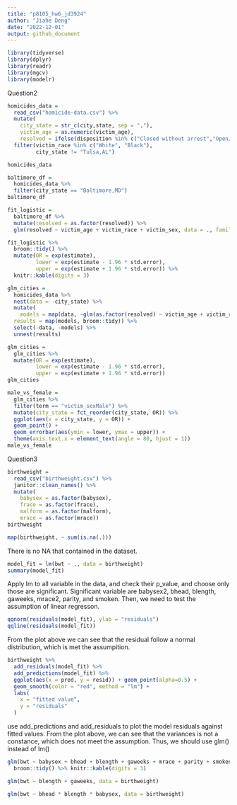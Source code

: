 ```yaml
---
title: "p8105_hw6_jd3924"
author: "Jiahe Deng"
date: "2022-12-01"
output: github_document
---
```


```r
library(tidyverse)
library(dplyr)
library(readr)
library(mgcv)
library(modelr)
```
Question2
```r
homicides_data = 
  read_csv("homicide-data.csv") %>%
  mutate(
    city_state = str_c(city,state, sep = ","),
    victim_age = as.numeric(victim_age),
    resolved = ifelse(disposition %in% c("Closed without arrest","Open/No arrest"), "unsolved","solved")) %>%
  filter(victim_race %in% c("White", "Black"),
         city_state != "Tulsa,AL")

homicides_data
```
```r
baltimore_df = 
  homicides_data %>%
  filter(city_state == "Baltimore,MD")
baltimore_df
```
```r
fit_logistic = 
  baltimore_df %>% 
  mutate(resolved = as.factor(resolved)) %>%
  glm(resolved ~ victim_age + victim_race + victim_sex, data = ., family = binomial())

fit_logistic %>% 
  broom::tidy() %>% 
  mutate(OR = exp(estimate),
         lower = exp(estimate - 1.96 * std.error),
         upper = exp(estimate + 1.96 * std.error)) %>%
  knitr::kable(digits = 3)
```


```r
glm_cities = 
  homicides_data %>%
  nest(data = -city_state) %>%
  mutate(
    models = map(data, ~glm(as.factor(resolved) ~ victim_age + victim_race + victim_sex, data = .x, family = binomial())),
  results = map(models, broom::tidy)) %>% 
  select(-data, -models) %>% 
  unnest(results)

glm_cities = 
  glm_cities %>% 
  mutate(OR = exp(estimate),
         lower = exp(estimate - 1.96 * std.error),
         upper = exp(estimate + 1.96 * std.error))
glm_cities
```

```r
male_vs_female = 
  glm_cities %>%
  filter(term == "victim_sexMale") %>%
  mutate(city_state = fct_reorder(city_state, OR)) %>%
  ggplot(aes(x = city_state, y = OR)) +
  geom_point() + 
  geom_errorbar(aes(ymin = lower, ymax = upper)) + 
  theme(axis.text.x = element_text(angle = 80, hjust = 1))
male_vs_female
```
Question3
```r
birthweight = 
  read_csv("birthweight.csv") %>%
  janitor::clean_names() %>%
  mutate(
    babysex = as.factor(babysex),
    frace = as.factor(frace),
    malform = as.factor(malform),
    mrace = as.factor(mrace))
birthweight
```
```r
map(birthweight, ~ sum(is.na(.)))
```
There is no NA that contained in the dataset. 
```r
model_fit = lm(bwt ~ ., data = birthweight)
summary(model_fit)
```
Apply lm to all variable in the data, and check their p_value, and choose only those are significant. 
Significant variable are babysex2, bhead, blength, gaweeks, mrace2, parity, and smoken.
Then, we need to test the assumption of linear regresson.
```r
qqnorm(residuals(model_fit), ylab = "residuals")
qqline(residuals(model_fit))
```
From the plot above we can see that the residual follow a normal distribution, which is met the assumpition. 
```r
birthweight %>%
  add_residuals(model_fit) %>%
  add_predictions(model_fit) %>%
  ggplot(aes(x = pred, y = resid)) + geom_point(alpha=0.5) +
  geom_smooth(color = "red", method = "lm") +
  labs(
    x = "fitted value",
    y = "residuals"
  )
```
use add_predictions and add_residuals to plot the model residuals against fitted values. From the plot above, we can see that the variances is not a constance, which does not meet the assumption. Thus, we should use glm() instead of lm()

```r
glm(bwt ~ babysex + bhead + blength + gaweeks + mrace + parity + smoken, data = birthweight) %>%
  broom::tidy() %>% knitr::kable(digits = 3)
```
```r
glm(bwt ~ blength + gaweeks, data = birthweight)
```
```r
glm(bwt ~ bhead * blength * babysex, data = birthweight)
```



